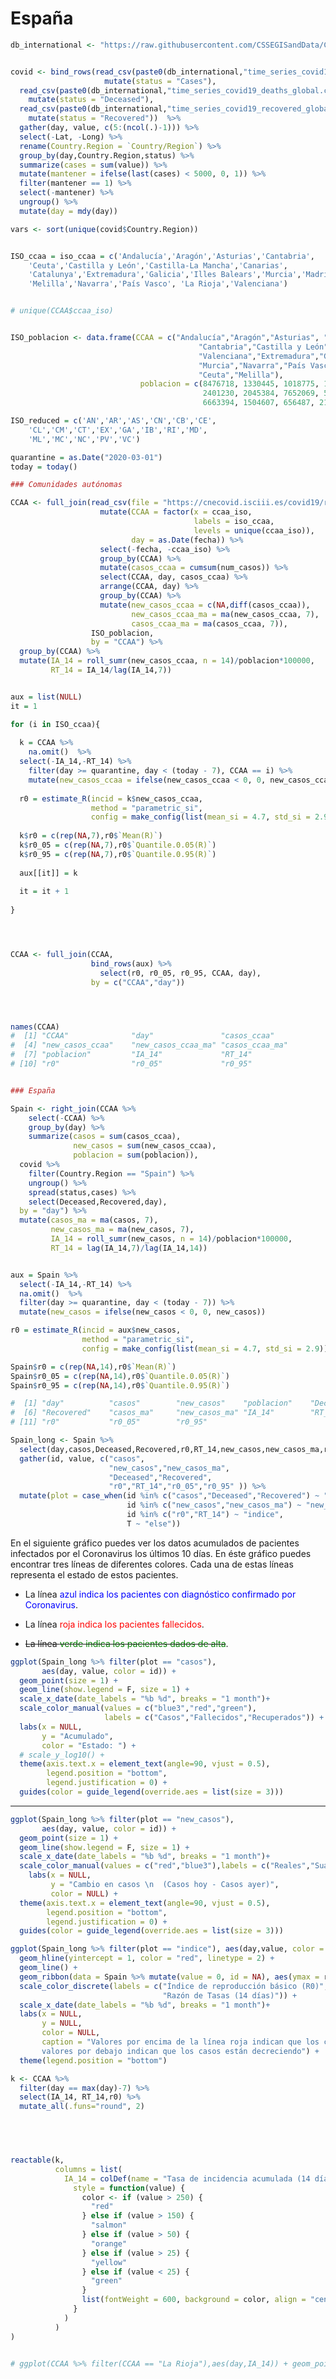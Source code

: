 # España

```r
db_international <- "https://raw.githubusercontent.com/CSSEGISandData/COVID-19/master/csse_covid_19_data/csse_covid_19_time_series/"


covid <- bind_rows(read_csv(paste0(db_international,"time_series_covid19_confirmed_global.csv")) %>%
                     mutate(status = "Cases"),
  read_csv(paste0(db_international,"time_series_covid19_deaths_global.csv")) %>% 
    mutate(status = "Deceased"),
  read_csv(paste0(db_international,"time_series_covid19_recovered_global.csv")) %>%
    mutate(status = "Recovered"))  %>% 
  gather(day, value, c(5:(ncol(.)-1))) %>%
  select(-Lat, -Long) %>%
  rename(Country.Region = `Country/Region`) %>% 
  group_by(day,Country.Region,status) %>% 
  summarize(cases = sum(value)) %>% 
  mutate(mantener = ifelse(last(cases) < 5000, 0, 1)) %>% 
  filter(mantener == 1) %>% 
  select(-mantener) %>% 
  ungroup() %>% 
  mutate(day = mdy(day))

vars <- sort(unique(covid$Country.Region))


ISO_ccaa = iso_ccaa = c('Andalucía','Aragón','Asturias','Cantabria',
    'Ceuta','Castilla y León','Castilla-La Mancha','Canarias',
    'Catalunya','Extremadura','Galicia','Illes Balears','Murcia','Madrid',
    'Melilla','Navarra','País Vasco', 'La Rioja','Valenciana')


# unique(CCAA$ccaa_iso)


ISO_poblacion <- data.frame(CCAA = c("Andalucía","Aragón","Asturias", "Illes Balears","Canarias",
                                          "Cantabria","Castilla y León","Castilla-La Mancha","Catalunya",
                                          "Valenciana","Extremadura","Galicia","Madrid",
                                          "Murcia","Navarra","País Vasco","La Rioja",
                                          "Ceuta","Melilla"),
                             poblacion = c(8476718, 1330445, 1018775, 1210750, 2237309, 582357,
                                           2401230, 2045384, 7652069, 5028650, 1061768, 2702244,
                                           6663394, 1504607, 656487, 2189310, 315926, 84032, 84496))

ISO_reduced = c('AN','AR','AS','CN','CB','CE',
    'CL','CM','CT','EX','GA','IB','RI','MD',
    'ML','MC','NC','PV','VC')

quarantine = as.Date("2020-03-01")
today = today()

### Comunidades autónomas

CCAA <- full_join(read_csv(file = "https://cnecovid.isciii.es/covid19/resources/datos_ccaas.csv") %>%
                    mutate(CCAA = factor(x = ccaa_iso,
                                         labels = iso_ccaa,
                                         levels = unique(ccaa_iso)),
                           day = as.Date(fecha)) %>% 
                    select(-fecha, -ccaa_iso) %>% 
                    group_by(CCAA) %>% 
                    mutate(casos_ccaa = cumsum(num_casos)) %>% 
                    select(CCAA, day, casos_ccaa) %>% 
                    arrange(CCAA, day) %>% 
                    group_by(CCAA) %>% 
                    mutate(new_casos_ccaa = c(NA,diff(casos_ccaa)),
                           new_casos_ccaa_ma = ma(new_casos_ccaa, 7),
                           casos_ccaa_ma = ma(casos_ccaa, 7)),
                  ISO_poblacion,
                  by = "CCAA") %>% 
  group_by(CCAA) %>% 
  mutate(IA_14 = roll_sumr(new_casos_ccaa, n = 14)/poblacion*100000,
         RT_14 = IA_14/lag(IA_14,7))


aux = list(NULL)
it = 1

for (i in ISO_ccaa){
  
  k = CCAA %>%
    na.omit()  %>%
  select(-IA_14,-RT_14) %>% 
    filter(day >= quarantine, day < (today - 7), CCAA == i) %>% 
    mutate(new_casos_ccaa = ifelse(new_casos_ccaa < 0, 0, new_casos_ccaa)) 
  
  r0 = estimate_R(incid = k$new_casos_ccaa,
                  method = "parametric_si",
                  config = make_config(list(mean_si = 4.7, std_si = 2.9)))$R
  
  k$r0 = c(rep(NA,7),r0$`Mean(R)`)
  k$r0_05 = c(rep(NA,7),r0$`Quantile.0.05(R)`)
  k$r0_95 = c(rep(NA,7),r0$`Quantile.0.95(R)`)
  
  aux[[it]] = k
  
  it = it + 1
  
}




CCAA <- full_join(CCAA,
                  bind_rows(aux) %>% 
                    select(r0, r0_05, r0_95, CCAA, day),
                  by = c("CCAA","day"))




names(CCAA)
#  [1] "CCAA"              "day"               "casos_ccaa"       
#  [4] "new_casos_ccaa"    "new_casos_ccaa_ma" "casos_ccaa_ma"    
#  [7] "poblacion"         "IA_14"             "RT_14"            
# [10] "r0"                "r0_05"             "r0_95"  


### España

Spain <- right_join(CCAA %>% 
    select(-CCAA) %>% 
    group_by(day) %>% 
    summarize(casos = sum(casos_ccaa),
              new_casos = sum(new_casos_ccaa),
              poblacion = sum(poblacion)),
  covid %>%
    filter(Country.Region == "Spain") %>%
    ungroup() %>% 
    spread(status,cases) %>% 
    select(Deceased,Recovered,day),
  by = "day") %>% 
  mutate(casos_ma = ma(casos, 7),
         new_casos_ma = ma(new_casos, 7),
         IA_14 = roll_sumr(new_casos, n = 14)/poblacion*100000,
         RT_14 = lag(IA_14,7)/lag(IA_14,14))


aux = Spain %>%
  select(-IA_14,-RT_14) %>% 
  na.omit()  %>%
  filter(day >= quarantine, day < (today - 7)) %>% 
  mutate(new_casos = ifelse(new_casos < 0, 0, new_casos))

r0 = estimate_R(incid = aux$new_casos,
                method = "parametric_si",
                config = make_config(list(mean_si = 4.7, std_si = 2.9)))$R

Spain$r0 = c(rep(NA,14),r0$`Mean(R)`)
Spain$r0_05 = c(rep(NA,14),r0$`Quantile.0.05(R)`)
Spain$r0_95 = c(rep(NA,14),r0$`Quantile.0.95(R)`)

#  [1] "day"          "casos"        "new_casos"    "poblacion"    "Deceased"    
#  [6] "Recovered"    "casos_ma"     "new_casos_ma" "IA_14"        "RT_14"       
# [11] "r0"           "r0_05"        "r0_95"   

Spain_long <- Spain %>% 
  select(day,casos,Deceased,Recovered,r0,RT_14,new_casos,new_casos_ma,r0_05,r0_95) %>% 
  gather(id, value, c("casos",
                      "new_casos","new_casos_ma",
                      "Deceased","Recovered",
                      "r0","RT_14","r0_05","r0_95" )) %>% 
  mutate(plot = case_when(id %in% c("casos","Deceased","Recovered") ~ "casos",
                          id %in% c("new_casos","new_casos_ma") ~ "new_casos",
                          id %in% c("r0","RT_14") ~ "indice",
                          T ~ "else"))


```



En el siguiente gráfico puedes ver los datos acumulados de pacientes infectados por el Coronavirus los últimos 10 días. En éste gráfico puedes encontrar tres líneas de diferentes colores. Cada una de estas líneas representa el estado de estos pacientes.

-   La línea [ azul indica los pacientes con diagnóstico confirmado por Coronavirus]{style="color:blue"}.

-   La línea [ roja indica los pacientes fallecidos]{style="color:red"}.

-   <s>La línea <span style="color:green"> verde indica los pacientes dados de alta</s>.

<!--Además, puedes ver que el día 13 de marzo hay una línea roja vertical discontínua. Esta línea indica el día que empezó la cuarentena en el estado español.-->



```r
ggplot(Spain_long %>% filter(plot == "casos"),
       aes(day, value, color = id)) +
  geom_point(size = 1) +
  geom_line(show.legend = F, size = 1) +
  scale_x_date(date_labels = "%b %d", breaks = "1 month")+
  scale_color_manual(values = c("blue3","red","green"),
                     labels = c("Casos","Fallecidos","Recuperados")) +
  labs(x = NULL,
       y = "Acumulado",
       color = "Estado: ") + 
  # scale_y_log10() +
  theme(axis.text.x = element_text(angle=90, vjust = 0.5),
        legend.position = "bottom",
        legend.justification = 0) + 
  guides(color = guide_legend(override.aes = list(size = 3)))

```

---

```r
ggplot(Spain_long %>% filter(plot == "new_casos"),
       aes(day, value, color = id)) +
  geom_point(size = 1) +
  geom_line(show.legend = F, size = 1) +
  scale_x_date(date_labels = "%b %d", breaks = "1 month")+
  scale_color_manual(values = c("red","blue3"),labels = c("Reales","Suavizados")) +
    labs(x = NULL,
         y = "Cambio en casos \n  (Casos hoy - Casos ayer)",
         color = NULL) + 
  theme(axis.text.x = element_text(angle=90, vjust = 0.5),
        legend.position = "bottom",
        legend.justification = 0) + 
  guides(color = guide_legend(override.aes = list(size = 3)))
```



```r
ggplot(Spain_long %>% filter(plot == "indice"), aes(day,value, color = factor(id))) +
  geom_hline(yintercept = 1, color = "red", linetype = 2) +
  geom_line() +
  geom_ribbon(data = Spain %>% mutate(value = 0, id = NA), aes(ymax = r0_95, ymin = r0_05), alpha = 0.05, color = "pink") +
  scale_color_discrete(labels = c("Índice de reproducción básico (R0)",
                                  "Razón de Tasas (14 días)")) + 
  scale_x_date(date_labels = "%b %d", breaks = "1 month")+
  labs(x = NULL,
       y = NULL,
       color = NULL,
       caption = "Valores por encima de la línea roja indican que los casos están creciendo,
       valores por debajo indican que los casos están decreciendo") +
  theme(legend.position = "bottom")
```





```r

k <- CCAA %>%
  filter(day == max(day)-7) %>% 
  select(IA_14, RT_14,r0) %>% 
  mutate_all(.funs="round", 2) 
  




reactable(k,
          columns = list(
            IA_14 = colDef(name = "Tasa de incidencia acumulada (14 días)",
              style = function(value) {
                color <- if (value > 250) {
                  "red"
                } else if (value > 150) {
                  "salmon"
                } else if (value > 50) {
                  "orange"
                } else if (value > 25) {
                  "yellow"
                } else if (value < 25) {
                  "green"
                }
                list(fontWeight = 600, background = color, align = "center", color = "white")
              }
            )
          )
)


# ggplot(CCAA %>% filter(CCAA == "La Rioja"),aes(day,IA_14)) + geom_point()

```
